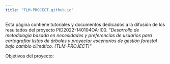 ```yaml
---
title: "TLM-PROJECT.github.io"
---
```


Esta página contiene tutoriales y documentos dedicados a la difusión de los resultados del proyecto PID2022-140104OA-I00. "*Desarrollo de metodología basada en necesidades y preferencias de usuarios para cartografiar listas de árboles y proyectar escenarios de gestión forestal bajo cambio climático. (TLM-PROJECT)*"

Objetivos del proyecto:
